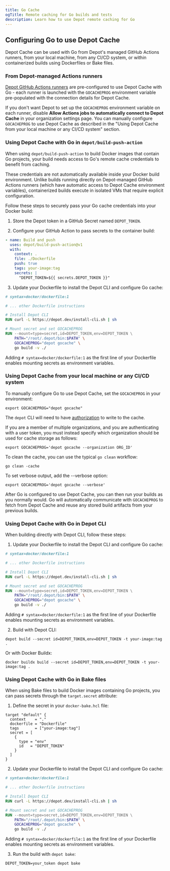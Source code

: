 ```yaml
---
title: Go Cache
ogTitle: Remote caching for Go builds and tests
description: Learn how to use Depot remote caching for Go
---
```


## Configuring Go to use Depot Cache

Depot Cache can be used with Go from Depot's managed GitHub Actions runners, from your local machine, from any CI/CD system, or within containerized builds using Dockerfiles or Bake files.

### From Depot-managed Actions runners

[Depot GitHub Actions runners](/docs/github-actions/overview) are pre-configured to use Depot Cache with Go - each runner is launched with the `GOCACHEPROG` environment variable pre-populated with the connection details for Depot Cache.

If you don't want Depot to set up the `GOCACHEPROG` environment variable on each runner, disable **Allow Actions jobs to automatically connect to Depot Cache** in your organization settings page. You can manually configure `GOCACHEPROG` to use Depot Cache as described in the "Using Depot Cache from your local machine or any CI/CD system" section.

### Using Depot Cache with Go in `depot/build-push-action`

When using `depot/build-push-action` to build Docker images that contain Go projects, your build needs access to Go's remote cache credentials to benefit from caching.

These credentials are not automatically available inside your Docker build environment. Unlike builds running directly on Depot-managed GitHub Actions runners (which have automatic access to Depot Cache environment variables), containerized builds execute in isolated VMs that require explicit configuration.

Follow these steps to securely pass your Go cache credentials into your Docker build:

1. Store the Depot token in a GitHub Secret named `DEPOT_TOKEN`.

2. Configure your GitHub Action to pass secrets to the container build:

```yaml
- name: Build and push
  uses: depot/build-push-action@v1
  with:
    context: .
    file: ./Dockerfile
    push: true
    tags: your-image:tag
    secrets: |
      "DEPOT_TOKEN=${{ secrets.DEPOT_TOKEN }}"
```

3. Update your Dockerfile to install the Depot CLI and configure Go cache:

```dockerfile
# syntax=docker/dockerfile:1

# ... other Dockerfile instructions

# Install Depot CLI
RUN curl -L https://depot.dev/install-cli.sh | sh

# Mount secret and set GOCACHEPROG
RUN --mount=type=secret,id=DEPOT_TOKEN,env=DEPOT_TOKEN \
    PATH="/root/.depot/bin:$PATH" \
    GOCACHEPROG="depot gocache" \
    go build -v ./
```

Adding `# syntax=docker/dockerfile:1` as the first line of your Dockerfile enables mounting secrets as environment variables.

### Using Depot Cache from your local machine or any CI/CD system

To manually configure Go to use Depot Cache, set the `GOCACHEPROG` in your environment:

```shell
export GOCACHEPROG="depot gocache"
```

The `depot` CLI will need to have [authorization](/docs/cli/authentication) to write to the cache.

If you are a member of multiple organizations, and you are authenticating with a user token, you must instead specify which organization should be used for cache storage as follows:

```shell
export GOCACHEPROG='depot gocache --organization ORG_ID'
```

To clean the cache, you can use the typical `go clean` workflow:

```shell
go clean -cache
```

To set verbose output, add the --verbose option:

```shell
export GOCACHEPROG='depot gocache --verbose'
```

After Go is configured to use Depot Cache, you can then run your builds as you normally would. Go will automatically communicate with `GOCACHEPROG` to fetch from Depot Cache and reuse any stored build artifacts from your previous builds.

### Using Depot Cache with Go in Depot CLI

When building directly with Depot CLI, follow these steps:

1. Update your Dockerfile to install the Depot CLI and configure Go cache:

```dockerfile
# syntax=docker/dockerfile:1

# ... other Dockerfile instructions

# Install Depot CLI
RUN curl -L https://depot.dev/install-cli.sh | sh

# Mount secret and set GOCACHEPROG
RUN --mount=type=secret,id=DEPOT_TOKEN,env=DEPOT_TOKEN \
    PATH="/root/.depot/bin:$PATH" \
    GOCACHEPROG="depot gocache" \
    go build -v ./
```

Adding `# syntax=docker/dockerfile:1` as the first line of your Dockerfile enables mounting secrets as environment variables.

2. Build with Depot CLI:

```shell
depot build --secret id=DEPOT_TOKEN,env=DEPOT_TOKEN -t your-image:tag .
```

Or with Docker Buildx:

```shell
docker buildx build --secret id=DEPOT_TOKEN,env=DEPOT_TOKEN -t your-image:tag .
```

### Using Depot Cache with Go in Bake files

When using Bake files to build Docker images containing Go projects, you can pass secrets through the `target.secret` attribute:

1. Define the secret in your `docker-bake.hcl` file:

```hcl
target "default" {
  context    = "."
  dockerfile = "Dockerfile"
  tags       = ["your-image:tag"]
  secret = [
    {
      type = "env"
      id   = "DEPOT_TOKEN"
    }
  ]
}
```

2. Update your Dockerfile to install the Depot CLI and configure Go cache:

```dockerfile
# syntax=docker/dockerfile:1

# ... other Dockerfile instructions

# Install Depot CLI
RUN curl -L https://depot.dev/install-cli.sh | sh

# Mount secret and set GOCACHEPROG
RUN --mount=type=secret,id=DEPOT_TOKEN,env=DEPOT_TOKEN \
    PATH="/root/.depot/bin:$PATH" \
    GOCACHEPROG="depot gocache" \
    go build -v ./
```

Adding `# syntax=docker/dockerfile:1` as the first line of your Dockerfile enables mounting secrets as environment variables.

3. Run the build with `depot bake`:

```shell
DEPOT_TOKEN=your_token depot bake
```
